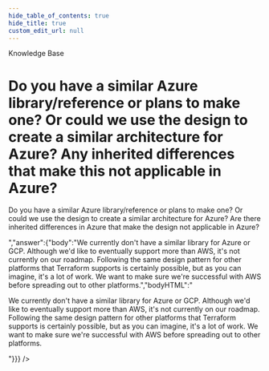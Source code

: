 ```yaml
---
hide_table_of_contents: true
hide_title: true
custom_edit_url: null
---
```



<head>
  <link rel="canonical" href="https://github.com/tnn-tnn-tnn-tnn-tnn-gruntwork-io/knowledge-base/discussions/283" />
</head>

<CenterLayout>
<span className="searchCategory">Knowledge Base</span>
<h1>Do you have a similar Azure library/reference or plans to make one? Or could we use the design to create a similar architecture for Azure? Any inherited differences that make this not applicable in Azure?</h1>
<GitHub discussion={{"id":"D_kwDOF8slf84APBHY","number":283,"author":{"login":"marijakstrazdas"},"title":"Do you have a similar Azure library/reference or plans to make one? Or could we use the design to create a similar architecture for Azure? Any inherited differences that make this not applicable in Azure?","body":"Do you have a similar Azure library/reference or plans to make one? Or could we use the design to create a similar architecture for Azure? Are there inherited differences in Azure that make the design not applicable in Azure?","bodyHTML":"<p dir=\"auto\">Do you have a similar Azure library/reference or plans to make one? Or could we use the design to create a similar architecture for Azure? Are there inherited differences in Azure that make the design not applicable in Azure?</p>","answer":{"body":"We currently don't have a similar library for Azure or GCP. Although we'd like to eventually support more than AWS, it's not currently on our roadmap. Following the same design pattern for other platforms that Terraform supports is certainly possible, but as you can imagine, it's a lot of work. We want to make sure we're successful with AWS before spreading out to other platforms.","bodyHTML":"<p dir=\"auto\">We currently don't have a similar library for Azure or GCP. Although we'd like to eventually support more than AWS, it's not currently on our roadmap. Following the same design pattern for other platforms that Terraform supports is certainly possible, but as you can imagine, it's a lot of work. We want to make sure we're successful with AWS before spreading out to other platforms.</p>"}}} />

</CenterLayout>
  

<!-- ##DOCS-SOURCER-START
{
  "sourcePlugin": "github-discussions",
  "hash": "5e56cdaf09ca56e76b3b2e195a9b525a"
}
##DOCS-SOURCER-END -->
